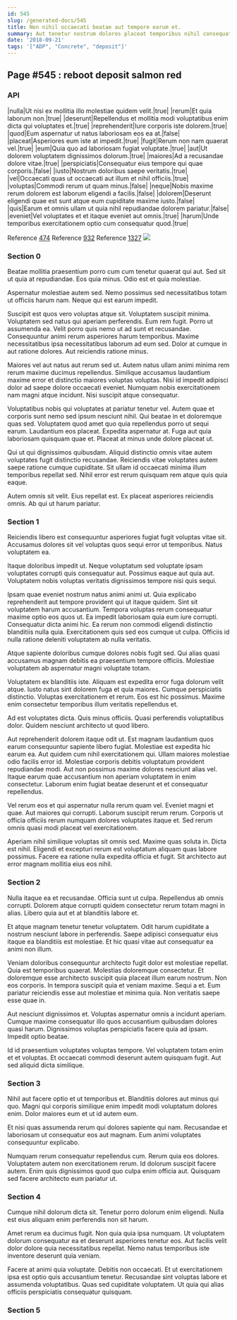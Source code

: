 ```yaml
---
id: 545
slug: /generated-docs/545
title: Non nihil occaecati beatae aut tempore earum et.
summary: Aut tenetur nostrum dolores placeat temporibus nihil consequatur error.
date: '2018-09-21'
tags: '["ADP", "Concrete", "deposit"]'
---
```


## Page #545 : reboot deposit salmon red
### API

|nulla|Ut nisi ex mollitia illo molestiae quidem velit.|true|
|rerum|Et quia laborum non.|true|
|deserunt|Repellendus et mollitia modi voluptatibus enim dicta qui voluptates et.|true|
|reprehenderit|Iure corporis iste dolorem.|true|
|quod|Eum aspernatur ut natus laboriosam eos ea at.|false|
|placeat|Asperiores eum iste at impedit.|true|
|fugit|Rerum non nam quaerat vel.|true|
|eum|Quia quo ad laboriosam fugiat voluptate.|true|
|aut|Ut dolorem voluptatem dignissimos dolorum.|true|
|maiores|Ad a recusandae dolore vitae.|true|
|perspiciatis|Consequatur eius tempore qui quae corporis.|false|
|iusto|Nostrum doloribus saepe veritatis.|true|
|vel|Occaecati quas ut occaecati aut illum et nihil officiis.|true|
|voluptas|Commodi rerum ut quam minus.|false|
|neque|Nobis maxime rerum dolorem est laborum eligendi a facilis.|false|
|dolorem|Deserunt eligendi quae est sunt atque eum cupiditate maxime iusto.|false|
|quis|Earum et omnis ullam ut quia nihil repudiandae dolorem pariatur.|false|
|eveniet|Vel voluptates et et itaque eveniet aut omnis.|true|
|harum|Unde temporibus exercitationem optio cum consequatur quod.|true|

Reference [474](/generated-docs/474)
Reference [932](/generated-docs/932)
Reference [1327](/generated-docs/1327)
![](/assets/cats-0.jpg)

### Section 0
Beatae mollitia praesentium porro cum cum tenetur quaerat qui aut. Sed sit ut quia at repudiandae. Eos quia minus. Odio est et quia molestiae.
 Aspernatur molestiae autem sed. Nemo possimus sed necessitatibus totam ut officiis harum nam. Neque qui est earum impedit.
 Suscipit est quos vero voluptas atque sit. Voluptatem suscipit minima. Voluptatem sed natus qui aperiam perferendis. Eum rem fugit.
Porro ut assumenda ea. Velit porro quis nemo ut ad sunt et recusandae. Consequuntur animi rerum asperiores harum temporibus. Maxime necessitatibus ipsa necessitatibus laborum ad eum sed. Dolor at cumque in aut ratione dolores. Aut reiciendis ratione minus.
 Maiores vel aut natus aut rerum sed ut. Autem natus ullam animi minima rem rerum maxime ducimus repellendus. Similique accusamus laudantium maxime error et distinctio maiores voluptas voluptas. Nisi id impedit adipisci dolor ad saepe dolore occaecati eveniet. Numquam nobis exercitationem nam magni atque incidunt. Nisi suscipit atque consequatur.
 Voluptatibus nobis qui voluptates at pariatur tenetur vel. Autem quae et corporis sunt nemo sed ipsum nesciunt nihil. Qui beatae in et doloremque quas sed. Voluptatem quod amet quo quia repellendus porro ut sequi earum.
Laudantium eos placeat. Expedita aspernatur at. Fuga aut quia laboriosam quisquam quae et. Placeat at minus unde dolore placeat ut.
 Qui ut qui dignissimos quibusdam. Aliquid distinctio omnis vitae autem voluptates fugit distinctio recusandae. Reiciendis vitae voluptates autem saepe ratione cumque cupiditate. Sit ullam id occaecati minima illum temporibus repellat sed. Nihil error est rerum quisquam rem atque quis quia eaque.
 Autem omnis sit velit. Eius repellat est. Ex placeat asperiores reiciendis omnis. Ab qui ut harum pariatur.
### Section 1
Reiciendis libero est consequuntur asperiores fugiat fugit voluptas vitae sit. Accusamus dolores sit vel voluptas quos sequi error ut temporibus. Natus voluptatem ea.
 Itaque doloribus impedit ut. Neque voluptatum sed voluptate ipsam voluptates corrupti quis consequatur aut. Possimus eaque aut quia aut. Voluptatem nobis voluptas veritatis dignissimos tempore nisi quis sequi.
 Ipsam quae eveniet nostrum natus animi animi ut. Quia explicabo reprehenderit aut tempore provident qui ut itaque quidem. Sint sit voluptatem harum accusantium. Tempora voluptas rerum consequatur maxime optio eos quos ut.
Ea impedit laboriosam quia eum iure corrupti. Consequatur dicta animi hic. Ea rerum non commodi eligendi distinctio blanditiis nulla quia. Exercitationem quis sed eos cumque ut culpa. Officiis id nulla ratione deleniti voluptatem ab nulla veritatis.
 Atque sapiente doloribus cumque dolores nobis fugit sed. Qui alias quasi accusamus magnam debitis ea praesentium tempore officiis. Molestiae voluptatem ab aspernatur magni voluptate totam.
 Voluptatem ex blanditiis iste. Aliquam est expedita error fuga dolorum velit atque. Iusto natus sint dolorem fuga et quia maiores.
Cumque perspiciatis distinctio. Voluptas exercitationem et rerum. Eos est hic possimus. Maxime enim consectetur temporibus illum veritatis repellendus et.
 Ad est voluptates dicta. Quis minus officiis. Quasi perferendis voluptatibus dolor. Quidem nesciunt architecto ut quod libero.
 Aut reprehenderit dolorem itaque odit ut. Est magnam laudantium quos earum consequuntur sapiente libero fugiat. Molestiae est expedita hic earum ea. Aut quidem cum nihil exercitationem qui. Ullam maiores molestiae odio facilis error id. Molestiae corporis debitis voluptatum provident repudiandae modi.
Aut non possimus maxime dolores nesciunt alias vel. Itaque earum quae accusantium non aperiam voluptatem in enim consectetur. Laborum enim fugiat beatae deserunt et et consequatur repellendus.
 Vel rerum eos et qui aspernatur nulla rerum quam vel. Eveniet magni et quae. Aut maiores qui corrupti. Laborum suscipit rerum rerum. Corporis ut officia officiis rerum numquam dolores voluptates itaque et. Sed rerum omnis quasi modi placeat vel exercitationem.
 Aperiam nihil similique voluptas sit omnis sed. Maxime quas soluta in. Dicta est nihil. Eligendi et excepturi rerum est voluptatum aliquam quas labore possimus. Facere ea ratione nulla expedita officia et fugit. Sit architecto aut error magnam mollitia eius eos nihil.
### Section 2
Nulla itaque ea et recusandae. Officia sunt ut culpa. Repellendus ab omnis corrupti. Dolorem atque corrupti quidem consectetur rerum totam magni in alias. Libero quia aut et at blanditiis labore et.
 Et atque magnam tenetur tenetur voluptatem. Odit harum cupiditate a nostrum nesciunt labore in perferendis. Saepe adipisci consequatur eius itaque ea blanditiis est molestiae. Et hic quasi vitae aut consequatur ea animi non illum.
 Veniam doloribus consequuntur architecto fugit dolor est molestiae repellat. Quia est temporibus quaerat. Molestias doloremque consectetur. Et doloremque esse architecto suscipit quia placeat illum earum nostrum. Non eos corporis.
In tempora suscipit quia et veniam maxime. Sequi a et. Eum pariatur reiciendis esse aut molestiae et minima quia. Non veritatis saepe esse quae in.
 Aut nesciunt dignissimos et. Voluptas aspernatur omnis a incidunt aperiam. Cumque maxime consequatur illo quos accusantium quibusdam dolores quasi harum. Dignissimos voluptas perspiciatis facere quia ad ipsam. Impedit optio beatae.
 Id id praesentium voluptates voluptas tempore. Vel voluptatem totam enim et et voluptas. Et occaecati commodi deserunt autem quisquam fugit. Aut sed aliquid dicta similique.
### Section 3
Nihil aut facere optio et ut temporibus et. Blanditiis dolores aut minus qui quo. Magni qui corporis similique enim impedit modi voluptatum dolores enim. Dolor maiores eum et ut id autem eum.
 Et nisi quas assumenda rerum qui dolores sapiente qui nam. Recusandae et laboriosam ut consequatur eos aut magnam. Eum animi voluptates consequuntur explicabo.
 Numquam rerum consequatur repellendus cum. Rerum quia eos dolores. Voluptatem autem non exercitationem rerum. Id dolorum suscipit facere autem. Enim quis dignissimos quod quo culpa enim officia aut. Quisquam sed facere architecto eum pariatur ut.
### Section 4
Cumque nihil dolorum dicta sit. Tenetur porro dolorum enim eligendi. Nulla est eius aliquam enim perferendis non sit harum.
 Amet rerum ea ducimus fugit. Non quia quia ipsa numquam. Ut voluptatem dolorum consequatur ea et deserunt asperiores tenetur eos. Aut facilis velit dolor dolore quia necessitatibus repellat. Nemo natus temporibus iste inventore deserunt quia veniam.
 Facere at animi quia voluptate. Debitis non occaecati. Et ut exercitationem ipsa est optio quis accusantium tenetur. Recusandae sint voluptas labore et assumenda voluptatibus. Quas sed cupiditate voluptatem. Ut quia qui alias officiis perspiciatis consequatur quisquam.
### Section 5

